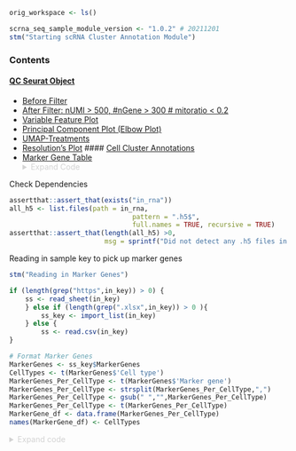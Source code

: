 <!-- # Child Rmarkdown Document for Cluster Annotation -->
<!-- Parent document must have a variable "in_rna" containing metadata-injected H5 files by sample --> 
<a id="rna_seq_cluster_annotation_top"></a>

```r
orig_workspace <- ls()

scrna_seq_sample_module_version <- "1.0.2" # 20211201
stm("Starting scRNA Cluster Annotation Module")
```

### Contents 

#### [QC Seurat Object](#seurat_qc)
  - [Before Filter](#before_filtration)  
  - [After Filter: nUMI > 500, #nGene > 300 # mitoratio < 0.2](#after_filter)
  - [Variable Feature Plot](#variable_feature_plot)
  - [Principal Component Plot (Elbow Plot)](#elbow_plot)
  - [UMAP-Treatments](#UMAP)
  - [Resolution's Plot](#SNN_Resoulation)
#### [Cell Cluster Annotations](#cluster_annotation)
  - [Marker Gene Table](#mgt) 
<details style="color: lightgray;">  
  <summary>Expand Code</summary> 

Check Dependencies
```r
assertthat::assert_that(exists("in_rna"))  
all_h5 <- list.files(path = in_rna, 
                               pattern = ".h5$", 
                               full.names = TRUE, recursive = TRUE)
assertthat::assert_that(length(all_h5) >0, 
                        msg = sprintf("Did not detect any .h5 files in input RNA directory %s", in_rna))

```

Reading in sample key to pick up marker genes  
```r
stm("Reading in Marker Genes")

if (length(grep("https",in_key)) > 0) {
    ss <- read_sheet(in_key)
    } else if (length(grep(".xlsx",in_key)) > 0 ){
        ss_key <- import_list(in_key)
    } else {
        ss <- read.csv(in_key)
}

# Format Marker Genes
MarkerGenes <- ss_key$MarkerGenes
CellTypes <- t(MarkerGenes$'Cell type')
MarkerGenes_Per_CellType <- t(MarkerGenes$'Marker gene')
MarkerGenes_Per_CellType <- strsplit(MarkerGenes_Per_CellType,",")
MarkerGenes_Per_CellType <- gsub(" ","",MarkerGenes_Per_CellType)
MarkerGenes_Per_CellType <- t(MarkerGenes_Per_CellType)
MarkerGene_df <- data.frame(MarkerGenes_Per_CellType)
names(MarkerGene_df) <- CellTypes
```

<details style="color: lightgray;"> 
  <summary>Expand code</summary>  

### Seurat

```r
stm("Creating Seurat object from merged data for scRNA Cluster Annotation")

seurat_obj <- lapply(all_h5,H5MANIPULATOR::read_h5_seurat)

merged_so <- Merge_Seurat_List(seurat_obj,
                               add.cell.ids = NULL,
                               merge.data = TRUE,
                               project = "SeuratProject")
merged_so@meta.data$log10GenesPerUMI <- log10(merged_so$n_genes) / log10(merged_so$n_reads)
merged_so[["percent.mt"]] <- PercentageFeatureSet(merged_so, pattern = "^mt:")

metadata <- merged_so@meta.data
```

[Return to Contents](#rna_seq_sample_top) 

<a  id="before_filtration"></a> 

### QC Plot Before Filter
```r
# Visualize the correlation between genes detected and number of UMIs and determine whether strong presence of cells with low numbers of genes/UMIs
metadata %>% ggplot(aes(x=n_umis, y=n_genes, color=percent.mt)) + 
geom_point() + 
scale_colour_gradient(low = "gray90", high = "black") +
stat_smooth(method=lm) +
scale_x_log10() +
scale_y_log10() + 
theme_classic() +
geom_vline(xintercept = 500) +
geom_hline(yintercept = 300) +
facet_wrap(~in_sample)

stm("Applying Filter nUMI > 500, #nGene > 300 # mitoratio < 0.2")

filtered_seurat <- subset(x = merged_so, 
                            subset= (n_umis >= 500) & 
                           (n_genes >= 325) & 
                           (n_mito_umis <= 0.05))

metadata_filtered <- filtered_seurat@meta.data
```

<a id= "after_filter"></a>

### QC Plot After Filter: Filter: nUMI > 500, #nGene > 300 # mitoratio < 0.05
```r
# Visualize the correlation between genes detected and number of UMIs and determine whether strong presence of cells with low numbers of genes/UMIs
metadata_filtered %>% ggplot(aes(x=n_umis, y=n_genes, color=percent.mt)) + 
geom_point() + 
scale_colour_gradient(low = "gray90", high = "black") +
stat_smooth(method=lm) +
scale_x_log10() +
scale_y_log10() + 
theme_classic() +
geom_vline(xintercept = 500) +
geom_hline(yintercept = 325) +
facet_wrap(~in_sample)
```

```r
# Standard Workflow Steps

# Normalize data -----
filtered_seurat <- NormalizeData(filtered_seurat)
# Identify highly Variable Features 
filtered_seurat <- FindVariableFeatures(filtered_seurat)
# Identify the 10 most highly variable genes 
top10 <- head(VariableFeatures(filtered_seurat), 10)
```

<a  id="variable_feature_plot"></a> 

### plot Variable Features 
```r

plot1 <- VariableFeaturePlot(filtered_seurat)
LabelPoints(plot = plot1, points = top10, repel = TRUE)


# scale data 
# 5. Scaling -------------
all.genes <- rownames(filtered_seurat)
filtered_seurat<- ScaleData(filtered_seurat, features = all.genes)
```

<a  id="elbow_plot"></a> 

### Linear Dimensionality Reduction 

```r
filtered_seurat <- RunPCA(filtered_seurat, features = VariableFeatures(object = filtered_seurat),verbose = FALSE)

ElbowPlot(filtered_seurat)
filtered_seurat <- RunUMAP(filtered_seurat, dims=1:10,reduction ='pca')
```

<a  id="UMAP"></a> 

### UMAP - Treatment
```r
DimPlot(filtered_seurat, reduction = 'umap', group.by = 'treatment')

# 7. Clustering ------------
filtered_seurat <- FindNeighbors(filtered_seurat, dims = 1:10)

# understanding resolution
filtered_seurat <- FindClusters(filtered_seurat, resolution =  c(0.7,1,1.2,1.4))

res_0.7 <- DimPlot(filtered_seurat, group.by = "RNA_snn_res.0.7", label = TRUE)
res_1 <- DimPlot(filtered_seurat, group.by = "RNA_snn_res.1", label = TRUE)
res_1.2 <- DimPlot(filtered_seurat, group.by = "RNA_snn_res.1.2", label = TRUE)
res_1.4 <- DimPlot(filtered_seurat, group.by = "RNA_snn_res.1.4", label = TRUE)
```
<a  id="SNN_Resoulation"></a> 

### Plot all Resolutions
```r
ggarrange(res_0.7, res_1,res_1.2,res_1.4, ncol=2)

# setting identity of clusters
#Idents(filtered_seurat)
Idents(filtered_seurat) <- "RNA_snn_res.1"
filtered_seurat@meta.data$seurat_clusters <- filtered_seurat@meta.data$RNA_snn_res.1

filtered_seurat <- RunUMAP(filtered_seurat, dims = 1:10)
DimPlot(filtered_seurat, reduction = "umap")

# visualize data
clusters <- DimPlot(filtered_seurat, reduction = 'umap', group.by = 'seurat_clusters', label = TRUE)
condition <- DimPlot(filtered_seurat, reduction = 'umap', group.by = 'treatment')

# This loop just runs the FindMarkers function on all of the clusters
lapply(
  levels(filtered_seurat[["seurat_clusters"]][[1]]),
  function(x)FindMarkers(filtered_seurat,ident.1 = x,min.pct = 0.25)
) -> cluster.markers


# This simply adds the cluster number to the results of FindMarkers
sapply(0:(length(cluster.markers)-1),function(x) {
  cluster.markers[[x+1]]$gene <<- rownames(cluster.markers[[x+1]])
  cluster.markers[[x+1]]$cluster <<- x
})
```

<a  id="mgt"></a> 
```r
# Finally we collapse the list of hits down to a single table and sort it by FDR to put the most significant ones first
as_tibble(do.call(rbind,cluster.markers)) %>% arrange(p_val_adj) -> cluster.markers
cluster.markers <- as.data.frame(cluster.markers)
cluster.markers = cluster.markers %>% dplyr::select(cluster, gene, p_val, avg_log2FC,
                                             p_val_adj,pct.1,pct.2)
# Add Gene Description to Cluster Table via biomaRt
ensembl <- useEnsembl(biomart = "genes")
datasets <- listDatasets(ensembl)
h5_list <- h5dump(all_h5[1])
genome <- unique(h5_list$matrix$features$genome)
if (genome == "Drosophila_melanogaster.genome"){
    genome_for_biomaRt <- 'dmelanogaster_gene_ensembl'
}
mart_dataset_in_use <- datasets %>% filter(dataset == genome_for_biomaRt)
ensembl <- useDataset(dataset = mart_dataset_in_use$dataset, mart = ensembl)

gene <-  cluster.markers$gene # Genes in Dataset
gene_description = getBM(attributes =  c('external_gene_name','description','flybase_gene_id'), 
                         filters = 'external_gene_name', 
                         values = gene, 
                         mart = ensembl)
colnames(gene_description) <- c('gene','description','FlyBase_ID')
cluster.markers <- cluster.markers %>% left_join(gene_description,multiple = "all")
final_df <- data.frame(           "cluster"    = cluster.markers$cluster,
                                  "gene"       = cluster.markers$gene,
                                  "p_val"      = cluster.markers$p_val,
                                  "avg_log2FC" = cluster.markers$avg_log2FC,
                                  "p_val_adj"  = cluster.markers$p_val_adj,
                                  "pct.1"      = cluster.markers$pct.1,
                                  "pct.2"      = cluster.markers$pct.2,
                                  "FlyBase_ID" = paste0("<a  href='https://flybase.org/reports/",cluster.markers$FlyBase_ID,"'>", cluster.markers$FlyBase_ID,"</a>"))
DT::datatable(final_df,class = 'cell-border stripe',rownames=F,filter='top',
              editable = TRUE, extensions = 'Buttons', options = list(
                dom = 'Bfrtip',
                buttons = c('copy','csv','excel','pdf','print')
              ),escape = FALSE)
```

[Return to Contents](#rna_seq_sample_top) 
 
---  

scRNA seq report well module v.`r {scrna_seq_sample_module_version}`, Brigham and Women's Bioinformatics and Genomics Hub  

```r
module_vars <- setdiff(ls(), orig_workspace)
rm(list=module_vars)
gc()
```
